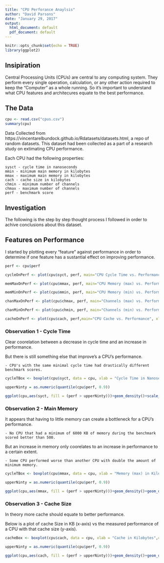 ```yaml
---
title: "CPU Perforance Anaylsis"
author: "David Parsons"
date: "January 29, 2017"
output:
  html_document: default
  pdf_document: default
---
```


```r
knitr::opts_chunk$set(echo = TRUE)
library(ggplot2)
```

## Insipiration

Central Processing Units (CPUs) are central to any computing system. They perform every single operation, calculation, or any other action required to keep the "Computer" as a whole running. So it's important to understand what CPU features and architecures equate to the best performance.

## The Data

```r

cpu <- read.csv("cpus.csv")
summary(cpu)
```

Data Collected from https://vincentarelbundock.github.io/Rdatasets/datasets.html, a repo of random datasets. This dataset had been collected as a part of a research study on extimating CPU performance.

Each CPU had the following properties:

    sysct - cycle time in nanoseconds
    mmin - minimum main memory in kilobytes
    mmax - maximum main memory in kilobytes
    cach - cache size in kilobytes
    chmin - minimum number of channels
    chmax - maximum number of channels
    perf - benchmark score

## Investigation

The following is the step by step thought process I followed in order to achive conclusions about this dataset.

## Features on Performance

I started by plotting every "feature" against performance in order to determine if one feature has a sustantial effect on improving performance.

```r
perf <- cpu$perf

cycleOnPerf <- plot(cpu$syct, perf, main="CPU Cycle Time vs. Performance", xlab = "Cycle Time in Seconds", ylab = "Benchmark Performance", xlim = rev(range(cpu$syct)), col = "blue")

memMaxOnPerf <- plot(cpu$mmax, perf, main="CPU Memory (max) vs. Performance", xlab = "Max Memory in Kilobytes", ylab = "Benchmark Performance", col = "red")

memMinOnPerf <- plot(cpu$mmin, perf, main="CPU Memory (min) vs. Performance", xlab = "Minimum Memory in Kilobytes", ylab = "Benchmark Performance", col = "red")

chanMaxOnPerf <- plot(cpu$chmax, perf, main="Channels (max) vs. Performance", xlab = "Max Channels", ylab = "Benchmark Performance", col = "darkgreen")

chanMinOnPerf <- plot(cpu$chmin, perf, main="Channels (min) vs. Performance", xlab = "Min Channels", ylab = "Benchmark Performance", col = "darkgreen")

cacheOnPerf <- plot(cpu$cach, perf,main="CPU Cache vs. Performance", xlab = "Cache in Kilobytes", ylab = "Benchmark Performance", col = "orange")

```

### Observation 1 - Cycle Time

Clear coorelation between a decrease in cycle time and an increase in performance.

But there is still something else that improve's a CPU's performance.

    - CPU's with the same minimal cycle time had drastically different benchmark scores.

```r
cycleTBox <- boxplot(cpu$syct, data = cpu, xlab = "Cycle Time in Nanoseconds",col = "lightblue", medcol = "orange", bg = "blue", range = 4, cex.main=2,cex.lab=1.5, horizontal = TRUE, varwidth = TRUE, pch = 19)

upperNinty = as.numeric(quantile(cpu$perf, 0.9))

ggplot(cpu,aes(syct, fill = (perf > upperNinty)))+geom_density()+scale_x_continuous(name = "Cycle Time in Nanoseconds")+scale_y_continuous(name = "Density")

```

### Observation 2 - Main Memory

It appears that having to little memory can create a bottleneck for a CPU's performance.

    - No CPU that had a minimum of 6000 KB of memory during the benchmark scored better than 500.
    
But an increase in memory only coorelates to an increase in performance to a certain extent.

    - Some CPU performed worse than another CPU with double the amount of minimum memory.

```r

cycleTBox <- boxplot(cpu$mmax, data = cpu, xlab = "Memory (max) in Kilobytes",col = "lightgreen", medcol = "blue", bg = "blue", range = 4, cex.main=2,cex.lab=1.5, horizontal = TRUE, varwidth = TRUE, pch = 19)

upperNinty = as.numeric(quantile(cpu$perf, 0.9))

ggplot(cpu,aes(mmax, fill = (perf > upperNinty)))+geom_density()+geom_density()+scale_x_continuous(name = "Memory (max) in Kilobytes")+scale_y_continuous(name = "Density")

```

### Observation 3 - Cache Size

In theory more cache should equate to better performance.

Below is a plot of cache Size in KB (x-axis) vs the measured performance of a CPU with that cache size (y-axis).

```r
cacheBox <- boxplot(cpu$cach, data = cpu, xlab = "Cache in Kilobytes",col = "grey", medcol = "red", bg = "blue", range = 4, cex.main=2,cex.lab=1.5, horizontal = TRUE, varwidth = TRUE, pch = 19)

upperNinty = as.numeric(quantile(cpu$perf, 0.9))

ggplot(cpu,aes(cach, fill = (perf > upperNinty)))+geom_density()+geom_density()+scale_x_continuous(name = "Cache in Kilobytes")+scale_y_continuous(name = "Density")
```
